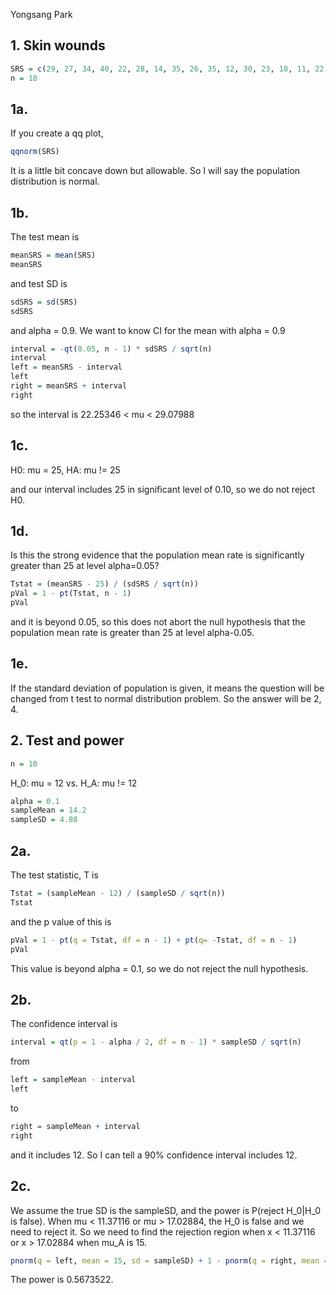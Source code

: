 Yongsang Park

## 1. Skin wounds
```r
SRS = c(29, 27, 34, 40, 22, 28, 14, 35, 26, 35, 12, 30, 23, 18, 11, 22, 23, 33)
n = 18
```

## 1a.
If you create a qq plot,
```r
qqnorm(SRS)
```

It is a little bit concave down but allowable. So I will say the population distribution is normal.

## 1b.
The test mean is
```r
meanSRS = mean(SRS)
meanSRS
```
and test SD is
```r
sdSRS = sd(SRS)
sdSRS
```
and alpha = 0.9. We want to know CI for the mean with alpha = 0.9
```r
interval = -qt(0.05, n - 1) * sdSRS / sqrt(n)
interval
left = meanSRS - interval
left
right = meanSRS + interval
right
```
so the interval is 22.25346 < mu < 29.07988

## 1c.
H0: mu = 25, HA: mu != 25

and our interval includes 25 in significant level of 0.10, so we do not reject H0.

## 1d.
Is this the strong evidence that the population mean rate is significantly greater than 25 at level alpha=0.05?
```r
Tstat = (meanSRS - 25) / (sdSRS / sqrt(n))
pVal = 1 - pt(Tstat, n - 1)
pVal
```
and it is beyond 0.05, so this does not abort the null hypothesis that the population mean rate is greater than 25 at level alpha-0.05.

## 1e.
If the standard deviation of population is given, it means the question will be changed from t test to normal distribution problem. So the answer will be 2, 4.

## 2. Test and power
```r
n = 10
```
H_0: mu = 12 vs. H_A: mu != 12
```r
alpha = 0.1
sampleMean = 14.2
sampleSD = 4.88
```

## 2a.
The test statistic, T is
```r
Tstat = (sampleMean - 12) / (sampleSD / sqrt(n))
Tstat
```
and the p value of this is
```r
pVal = 1 - pt(q = Tstat, df = n - 1) + pt(q= -Tstat, df = n - 1)
pVal
```
This value is beyond alpha = 0.1, so we do not reject the null hypothesis.

## 2b.
The confidence interval is
```r
interval = qt(p = 1 - alpha / 2, df = n - 1) * sampleSD / sqrt(n)
```
from
```r
left = sampleMean - interval
left
```
to
```r
right = sampleMean + interval
right
```
and it includes 12. So I can tell a 90% confidence interval includes 12.

## 2c.
We assume the true SD is the sampleSD, and the power is P(reject H_0|H_0 is false).
When mu < 11.37116 or mu > 17.02884, the H_0 is false and we need to reject it.
So we need to find the rejection region when x < 11.37116 or x > 17.02884 when mu_A is 15.
```r
pnorm(q = left, mean = 15, sd = sampleSD) + 1 - pnorm(q = right, mean = 15, sd = sampleSD)
```
The power is 0.5673522.